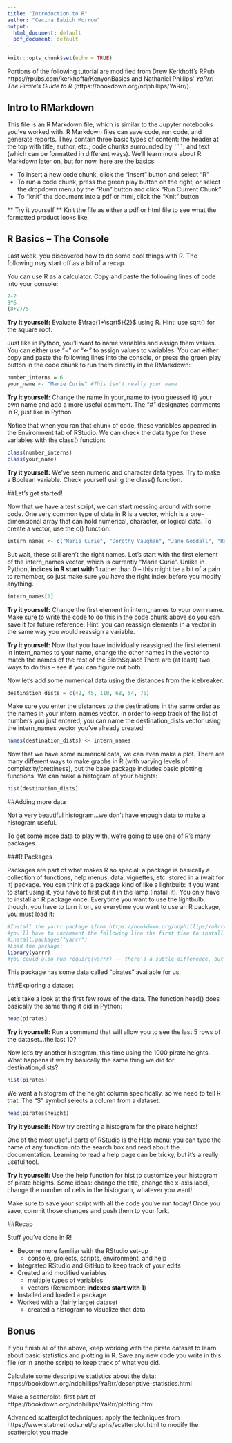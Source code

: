 ```yaml
---
title: "Introduction to R"
author: "Cecina Babich Morrow"
output:
  html_document: default
  pdf_document: default
---
```


```r
knitr::opts_chunk$set(echo = TRUE)
```

Portions of the following tutorial are modified from Drew Kerkhoff's RPub https://rpubs.com/kerkhoffa/KenyonBasics and Nathaniel Phillips' *YaRrr! The Pirate's Guide to R* (https://bookdown.org/ndphillips/YaRrr/).

## Intro to RMarkdown

This file is an R Markdown file, which is similar to the Jupyter notebooks you've worked with. R Markdown files can save code, run code, and generate reports. They contain three basic types of content: the header at the top with title, author, etc.; code chunks surrounded by ` ``` `, and text (which can be formatted in different ways). We'll learn more about R Markdown later on, but for now, here are the basics:

* To insert a new code chunk, click the "Insert" button and select "R"
* To run a code chunk, press the green play button on the right, or select the dropdown menu by the "Run" button and click "Run Current Chunk"
* To "knit" the document into a pdf or html, click the "Knit" button

** Try it yourself ** Knit the file as either a pdf or html file to see what the formatted product looks like.

## R Basics -- The Console

Last week, you discovered how to do some cool things with R. The following may start off as a bit of a recap.

You can use R as a calculator. Copy and paste the following lines of code into your console:

```r
2+2
3^6
(8+2)/5
```

**Try it yourself:** Evaluate $\frac{1+\sqrt5}{2}$ using R. Hint: use sqrt() for the square root.

Just like in Python, you'll want to name variables and assign them values. You can either use "=" or "<-" to assign values to variables. You can either copy and paste the following lines into the console, or press the green play button in the code chunk to run them directly in the RMarkdown:

```r
number_interns = 6
your_name <- "Marie Curie" #This isn't really your name
```

**Try it yourself:** Change the name in your_name to (you guessed it) your own name and add a more useful comment. The "#" designates comments in R, just like in Python.

Notice that when you ran that chunk of code, these variables appeared in the Environment tab of RStudio. We can check the data type for these variables with the class() function:

```r
class(number_interns)
class(your_name)
```

**Try it yourself:** We've seen numeric and character data types. Try to make a Boolean variable. Check yourself using the class() function.

##Let's get started!

Now that we have a test script, we can start messing around with some code. One very common type of data in R is a vector, which is a one-dimensional array that can hold numerical, character, or logical data. To create a vector, use the c() function:

```r
intern_names <- c("Marie Curie", "Dorothy Vaughan", "Jane Goodall", "Rosalind Franklin", "Grace Hopper", "Ada Lovelace")
```

But wait, these still aren't the right names. Let's start with the first element of the intern_names vector, which is currently "Marie Curie". Unlike in Python, **indices in R start with 1** rather than 0 -- this might be a bit of a pain to remember, so just make sure you have the right index before you modify anything.

```r
intern_names[1]
```

**Try it yourself:** Change the first element in intern_names to your own name. Make sure to write the code to do this in the code chunk above so you can save it for future reference. Hint: you can reassign elements in a vector in the same way you would reassign a variable.

**Try it yourself:** Now that you have individually reassigned the first element in intern_names to your name, change the other names in the vector to match the names of the rest of the SlothSquad! There are (at least) two ways to do this -- see if you can figure out both.

Now let's add some numerical data using the distances from the icebreaker:

```r
destination_dists = c(42, 45, 110, 68, 54, 76)
```

Make sure you enter the distances to the destinations in the same order as the names in your intern_names vector. In order to keep track of the list of numbers you just entered, you can name the destination_dists vector using the intern_names vector you've already created:

```r
names(destination_dists) <- intern_names
```

Now that we have some numerical data, we can even make a plot. There are many different ways to make graphs in R (with varying levels of complexity/prettiness), but the base package includes basic plotting functions. We can make a histogram of your heights:

```r
hist(destination_dists)
```

##Adding more data

Not a very beautiful histogram...we don't have enough data to make a histogram useful.

To get some more data to play with, we're going to use one of R's many packages.

###R Packages

Packages are part of what makes R so special: a package is basically a collection of functions, help menus, data, vignettes, etc. stored in a (wait for it) package. You can think of a package kind of like a lightbulb: if you want to start using it, you have to first put it in the lamp (install it). You only have to install an R package once. Everytime you want to use the lightbulb, though, you have to turn it on, so everytime you want to use an R package, you must load it:

```r
#Install the yarrr package (from https://bookdown.org/ndphillips/YaRrr/):
#you'll have to uncomment the following line the first time to install the package initially
#install.packages("yarrr")
#Load the package:
library(yarrr)
#you could also run require(yarrr) -- there's a subtle difference, but for most uses they are equivalent functions
```

This package has some data called "pirates" available for us.

###Exploring a dataset

Let's take a look at the first few rows of the data. The function head() does basically the same thing it did in Python:

```r
head(pirates)
```

**Try it yourself:** Run a command that will allow you to see the last 5 rows of the dataset...the last 10?

Now let's try another histogram, this time using the 1000 pirate heights. What happens if we try basically the same thing we did for destination_dists?

```r
hist(pirates)
```

We want a histogram of the height column specifically, so we need to tell R that. The "$" symbol selects a column from a dataset.

```r
head(pirates$height)
```

**Try it yourself:** Now try creating a histogram for the pirate heights!

One of the most useful parts of RStudio is the Help menu: you can type the name of any function into the search box and read about the documentation. Learning to read a help page can be tricky, but it's a really useful tool.

**Try it yourself:** Use the help function for hist to customize your histogram of pirate heights. Some ideas: change the title, change the x-axis label, change the number of cells in the histogram, whatever you want!

Make sure to save your script with all the code you've run today! Once you save, commit those changes and push them to your fork.

##Recap

Stuff you've done in R!

* Become more familiar with the RStudio set-up
    + console, projects, scripts, environment, and help
* Integrated RStudio and GitHub to keep track of your edits
* Created and modified variables
    + multiple types of variables
    + vectors (Remember: **indexes start with 1**)
* Installed and loaded a package
* Worked with a (fairly large) dataset
    + created a histogram to visualize that data

## Bonus

If you finish all of the above, keep working with the pirate dataset to learn about basic statistics and plotting in R. Save any new code you write in this file (or in anothe script) to keep track of what you did.

Calculate some descriptive statistics about the data: https://bookdown.org/ndphillips/YaRrr/descriptive-statistics.html

Make a scatterplot: first part of https://bookdown.org/ndphillips/YaRrr/plotting.html

Advanced scatterplot techniques: apply the techniques from https://www.statmethods.net/graphs/scatterplot.html to modify the scatterplot you made


